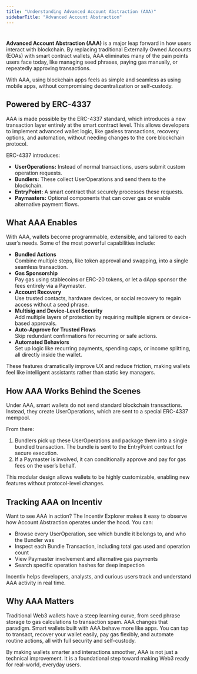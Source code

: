 ```yaml
---
title: "Understanding Advanced Account Abstraction (AAA)"
sidebarTitle: "Advanced Account Abstraction"
---
```


# 

**Advanced Account Abstraction (AAA)** is a major leap forward in how users interact with blockchain. By replacing traditional Externally Owned Accounts (EOAs) with smart contract wallets, AAA eliminates many of the pain points users face today, like managing seed phrases, paying gas manually, or repeatedly approving transactions.

With AAA, using blockchain apps feels as simple and seamless as using mobile apps, without compromising decentralization or self-custody.

## Powered by ERC-4337

AAA is made possible by the ERC-4337 standard, which introduces a new transaction layer entirely at the smart contract level. This allows developers to implement advanced wallet logic, like gasless transactions, recovery options, and automation, without needing changes to the core blockchain protocol.

ERC-4337 introduces:

- **UserOperations:** Instead of normal transactions, users submit custom operation requests.
- **Bundlers:** These collect UserOperations and send them to the blockchain.
- **EntryPoint:** A smart contract that securely processes these requests.
- **Paymasters:** Optional components that can cover gas or enable alternative payment flows.

## What AAA Enables

With AAA, wallets become programmable, extensible, and tailored to each user’s needs. Some of the most powerful capabilities include:

- **Bundled Actions**\
  Combine multiple steps, like token approval and swapping, into a single seamless transaction.
- **Gas Sponsorship**\
  Pay gas using stablecoins or ERC-20 tokens, or let a dApp sponsor the fees entirely via a Paymaster.
- **Account Recovery**\
  Use trusted contacts, hardware devices, or social recovery to regain access without a seed phrase.
- **Multisig and Device-Level Security**\
  Add multiple layers of protection by requiring multiple signers or device-based approvals.
- **Auto-Approve for Trusted Flows**\
  Skip redundant confirmations for recurring or safe actions.
- **Automated Behaviors**\
  Set up logic like recurring payments, spending caps, or income splitting, all directly inside the wallet.

These features dramatically improve UX and reduce friction, making wallets feel like intelligent assistants rather than static key managers.

## How AAA Works Behind the Scenes

Under AAA, smart wallets do not send standard blockchain transactions. Instead, they create UserOperations, which are sent to a special ERC-4337 mempool.

From there:

1. Bundlers pick up these UserOperations and package them into a single bundled transaction. The bundle is sent to the EntryPoint contract for secure execution.
2. If a Paymaster is involved, it can conditionally approve and pay for gas fees on the user’s behalf.

This modular design allows wallets to be highly customizable, enabling new features without protocol-level changes.

## Tracking AAA on Incentiv

Want to see AAA in action? The Incentiv Explorer makes it easy to observe how Account Abstraction operates under the hood. You can:

- Browse every UserOperation, see which bundle it belongs to, and who the Bundler was
- Inspect each Bundle Transaction, including total gas used and operation count
- View Paymaster involvement and alternative gas payments
- Search specific operation hashes for deep inspection

Incentiv helps developers, analysts, and curious users track and understand AAA activity in real time.

## Why AAA Matters

Traditional Web3 wallets have a steep learning curve, from seed phrase storage to gas calculations to transaction spam. AAA changes that paradigm. Smart wallets built with AAA behave more like apps. You can tap to transact, recover your wallet easily, pay gas flexibly, and automate routine actions, all with full security and self-custody.

By making wallets smarter and interactions smoother, AAA is not just a technical improvement. It is a foundational step toward making Web3 ready for real-world, everyday users.